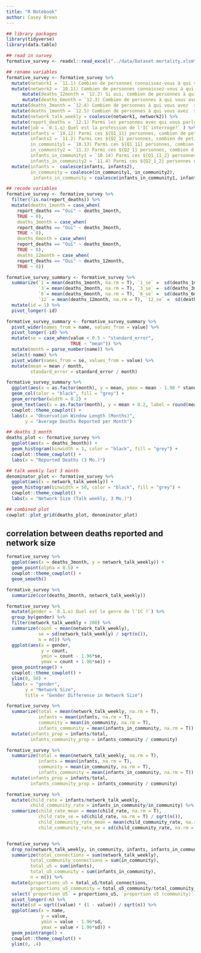 ```yaml
---
title: "R Notebook"
author: Casey Breen
---
```




```r
## library packages 
library(tidyverse)
library(data.table)

## read in survey 
formative_survey <- readxl::read_excel("../data/Dataset mortality.xlsm", sheet = 2)

## rename variables 
formative_survey <- formative_survey %>% 
  mutate(network1 = `11.1) Combien de personnes connaissez-vous à qui vous avez parlé en personne, au téléphone, ou par message ou messagerie instantanée au moins une fois par semaine (en moyenne) durant les 3 derniers mois ? Veuillez donner votre meilleure estimation`) %>% 
  mutate(network2 = `10.11) Combien de personnes connaissez-vous à qui vous avez parlé en personne, au téléphone, ou par message ou messagerie instantanée au moins une fois par semaine (en moyenne) durant les 3 derniers mois ? Veuillez donner votre meilleure estimation.`) %>% 
      mutate(deaths_12month = `12.2) Si oui, combien de personnes à qui vous avez souvent parlé sont décédées au cours des douze derniers mois ?`) %>% 
      mutate(deaths_6month = `12.3) Combien de personnes à qui vous avez souvent parlé sont décédées au cours des six derniers mois ?`) %>% 
  mutate(deaths_3month = `12.4) Combien de personnes à qui vous avez  souvent parlé sont décédées au cours des trois derniers mois ?`) %>% 
  mutate(deaths_1month = `12.5) Combien de personnes à qui vous avez  souvent parlé son décédées au cours du dernier mois ?`) %>% 
  mutate(network_talk_weekly = coalesce(network1, network2)) %>% 
  mutate(report_deaths = `12.1) Parmi les personnes avec qui vous parlez, connaissez-vous quelqu'un qui est décédé au cours des douze derniers mois ?`) %>% 
  mutate(job = `0.1.q) Quel est la profession de l'IC interrogé?` ) %>% 
  mutate(infants = `10.12) Parmi ces ${Q1_11} personnes, combien de petits enfants de moins de cinq ans ont-ils tous ?`,
         infants2 = `11.2) Parmi ces ${Q2_1} personnes, combien de petits enfants de moins de cinq ans ont-ils tous ?`,
         in_community1 = `10.13) Parmi ces ${Q1_11} personnes, combien d'entre elles vivent dans votre communauté ?`,
         in_community2 = `11.3) Parmi ces ${Q2_1} personnes, combien d'entre elles vivent dans votre communauté ?`,
         infants_in_community1 = `10.14) Parmi ces ${Q1_11_2} personnes dans votre communauté  ou de votre quartier, combien d'enfants de moins de 5 ans ont-ils tous ?`,
         infants_in_community2 = `11.4) Parmi ces ${Q2_1_2} personnes dans votre communauté ou de votre quartier, combien d'enfants de moins de 5 ans ont-ils tous ?`) %>% 
  mutate(infants =  coalesce(infants, infants2), 
         in_community = coalesce(in_community1, in_community2),
          infants_in_community = coalesce(infants_in_community1, infants_in_community2))

## recode variables 
formative_survey <- formative_survey %>% 
  filter(!is.na(report_deaths)) %>% 
  mutate(deaths_1month = case_when(
    report_deaths == "Oui" ~ deaths_1month,
    TRUE ~ 0),
    deaths_3month = case_when(
    report_deaths == "Oui" ~ deaths_3month,
    TRUE ~ 0),
    deaths_6month = case_when(
    report_deaths == "Oui" ~ deaths_6month,
    TRUE ~ 0),
    deaths_12month = case_when(
    report_deaths == "Oui" ~ deaths_12month,
    TRUE ~ 0))

```


```r
formative_survey_summary <- formative_survey %>% 
  summarize(`1`= mean(deaths_1month, na.rm = T), `1_se` =  sd(deaths_1month, na.rm = T) / sqrt(n()), 
            `3`= mean(deaths_3month, na.rm = T), `3_se` =  sd(deaths_3month, na.rm = T) / sqrt(n()),
            `6`= mean(deaths_6month, na.rm = T), `6_se` =  sd(deaths_6month, na.rm = T) / sqrt(n()), 
            `12` = mean(deaths_12month, na.rm = T), `12_se` =  sd(deaths_12month, na.rm = T) / sqrt(n())) %>% 
  mutate(id = 1) %>% 
  pivot_longer(-id)

formative_survey_summary <- formative_survey_summary %>% 
  pivot_wider(names_from = name, values_from = value) %>% 
  pivot_longer(-id) %>% 
  mutate(se = case_when(value < 0.5 ~ "standard_error",
                        TRUE ~ "mean")) %>%
  mutate(month = parse_number(name)) %>% 
  select(-name) %>% 
  pivot_wider(names_from = se, values_from = value) %>% 
  mutate(mean = mean / month,
         standard_error = standard_error / month) 

formative_survey_summary %>% 
  ggplot(aes(x = as.factor(month), y = mean, ymax = mean - 1.96 * standard_error, ymin = mean +  1.96 * standard_error)) + 
  geom_col(color = "black", fill = "grey") + 
  geom_errorbar(width = 0.2) + 
  geom_text(aes(x = as.factor(month), y = mean + 0.2, label = round(mean, 2))) + 
  cowplot::theme_cowplot() + 
  labs(x = "Observation Window Length (Months)",
       y = "Average Deaths Reported per Month")

```


```r
## deaths 3 month 
deaths_plot <- formative_survey %>% 
  ggplot(aes(x = deaths_3month)) +
  geom_histogram(binwidth = 1, color = "black", fill = "grey") + 
  cowplot::theme_cowplot() + 
  labs(x = "Reported Deaths (3 Mo.)")

## talk weekly last 3 month 
denominator_plot <- formative_survey %>% 
  ggplot(aes(x = network_talk_weekly)) +
  geom_histogram(binwidth = 50, color = "black", fill = "grey") + 
  cowplot::theme_cowplot() + 
  labs(x = "Network Size (Talk weekly, 3 Mo.)")

## combined plot 
cowplot::plot_grid(deaths_plot, denominator_plot)
```

## correlation between deaths reported and network size 
```r
formative_survey %>%
  ggplot(aes(x = deaths_3month, y = network_talk_weekly)) + 
  geom_point(alpha = 0.5) + 
  cowplot::theme_cowplot() + 
  geom_smooth()

formative_survey %>% 
  summarize(cor(deaths_3month, network_talk_weekly))
```


```r
formative_survey %>% 
  mutate(gender = `0.1.o) Quel est le genre de l’IC ?`) %>% 
  group_by(gender) %>% 
  filter(network_talk_weekly < 200) %>% 
  summarize(count = mean(network_talk_weekly),
            se = sd(network_talk_weekly) / sqrt(n()),
            n = n()) %>% 
  ggplot(aes(x = gender,
             y = count,
             ymin = count - 1.96*se,
             ymax = count + 1.96*se)) + 
  geom_pointrange() + 
  cowplot::theme_cowplot() + 
  ylim(0, 50) + 
  labs(x = "gender",
       y = "Network Size",
       title = "Gender Difference in Network Size")
```


```r
formative_survey %>% 
  summarize(total = mean(network_talk_weekly, na.rm = T),
            infants = mean(infants, na.rm = T),
            community = mean(in_community, na.rm = T),
            infants_community = mean(infants_in_community, na.rm = T)) %>% 
  mutate(infants_prop = infants/total,
         infants_community_prop = infants_community / community)
```

```r
formative_survey %>% 
  summarize(total = mean(network_talk_weekly, na.rm = T),
            infants = mean(infants, na.rm = T),
            community = mean(in_community, na.rm = T),
            infants_community = mean(infants_in_community, na.rm = T)) %>% 
  mutate(infants_prop = infants/total,
         infants_community_prop = infants_community / community)
```



```r
formative_survey %>% 
  mutate(child_rate = infants/network_talk_weekly,
         child_community_rate = infants_in_community/in_community) %>% 
  summarize(child_rate_mean = mean(child_rate, na.rm = T),
            child_rate_se = sd(child_rate, na.rm = T) / sqrt(n()),
            child_community_rate_mean = mean(child_community_rate, na.rm = T),
            child_community_rate_se = sd(child_community_rate, na.rm = T) / sqrt(n()))


formative_survey %>% 
  drop_na(network_talk_weekly, in_community, infants, infants_in_community) %>% 
  summarize(total_connections = sum(network_talk_weekly),
         total_community_connections = sum(in_community),
         total_u5 = sum(infants),
         total_u5_community = sum(infants_in_community),
         n = n()) %>% 
  mutate(proportions_u5 = total_u5/total_connections,
         proportions_u5_community = total_u5_community/total_community_connections) %>% 
  select(`proportion U5` = proportions_u5, `proportion u5 (community)` = proportions_u5_community, n) %>% 
  pivot_longer(-n) %>% 
  mutate(sd = sqrt((value) * (1 - value)) / sqrt(n)) %>%  
  ggplot(aes(x = name,
             y = value, 
             ymin = value - 1.96*sd,
             ymax = value + 1.96*sd)) + 
  geom_pointrange() +
  cowplot::theme_cowplot() + 
  ylim(0, .4)
  
```

